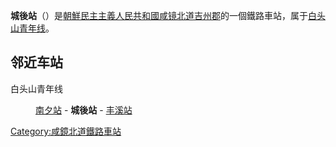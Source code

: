 {{unreferenced|time=2015-02-07T16:41:09+00:00}}
{{朝鮮半島車站資訊
|公司色 = blue
|文字色 = 
|站名 = 城後站
|圖片 = 
|pxl = 
|圖片說明 =
|前一站 = [[南夕站|南夕]]
|前一站距離 = 8.2
|後一站距離 = 4.3
|後一站 = [[丰溪站|丰溪]]
|所屬路線 = [[白头山青年线|白头山青年线]]
|距離 = 18.6
|起點站 = [[吉州青年站|吉州青年]]
|諺文 = 성후역
|朝鮮漢字 = 城後驛
|文觀部式 = Seonghu-yeok
|馬-賴式 = Sŏnghu-yŏk
|副站名 = 
|車站編號 = 
|停站路線數 = 
|所屬公司 = [[朝鮮民主主義人民共和國鐵道省|朝鮮民主主義人民共和國鐵道省]]
|所在地 =[[咸镜北道|咸镜北道]][[吉州郡|吉州郡]]
|車站構造 = 地面车站
|月台配置 = 
|啟用年月日 =
|廢站年月日 = 
|上下車人次 = 
|統計年度 = 
|轉車 = 
|備註 = 
|全寬備註 = 
}}

'''城後站'''（{{lang-ko|성후역}}）是[[朝鮮民主主義人民共和國|朝鮮民主主義人民共和國]][[咸镜北道|咸镜北道]][[吉州郡|吉州郡]]的一個鐵路車站，属于[[白头山青年线|白头山青年线]]。

==邻近车站==
白头山青年线
:[[南夕站|南夕站]] - '''城後站''' - [[丰溪站|丰溪站]]

{{朝鲜铁路小作品}}

{{白头山青年线}}

[[Category:咸鏡北道鐵路車站|Category:咸鏡北道鐵路車站]]